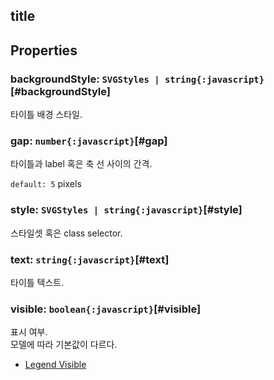 ## title

## Properties

### backgroundStyle: `SVGStyles | string{:javascript}`[#backgroundStyle]
타이틀 배경 스타일.  

### gap: `number{:javascript}`[#gap]
타이틀과 label 혹은 축 선 사이의 간격.

  
`default: 5` pixels 

### style: `SVGStyles | string{:javascript}`[#style]
스타일셋 혹은 class selector.  

### text: `string{:javascript}`[#text]
타이틀 텍스트.  

### visible: `boolean{:javascript}`[#visible]
표시 여부.\
모델에 따라 기본값이 다르다.
- [Legend Visible](https:/jsfiddle.net/gh/get/library/pure/realgrid/realchart-demo/tree/master/common/legend-visible)  
